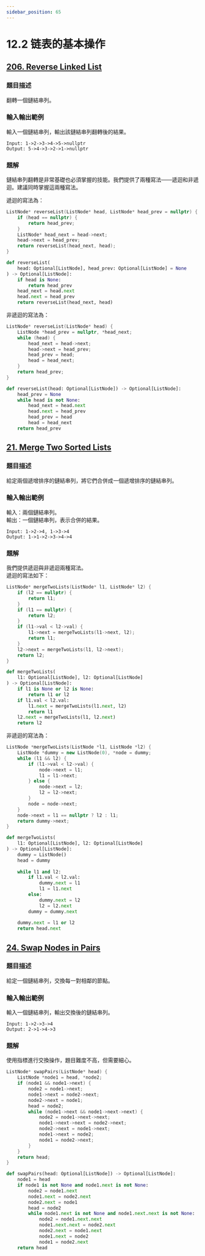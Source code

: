 ```yaml
---
sidebar_position: 65
---
```


# 12.2 链表的基本操作

## [206. Reverse Linked List](https://leetcode.com/problems/reverse-linked-list/)

### 題目描述

翻轉一個鏈結串列。

### 輸入輸出範例

輸入一個鏈結串列，輸出該鏈結串列翻轉後的結果。

```
Input: 1->2->3->4->5->nullptr
Output: 5->4->3->2->1->nullptr
```

### 題解

鏈結串列翻轉是非常基礎也必須掌握的技能。我們提供了兩種寫法——遞迴和非遞迴。建議同時掌握這兩種寫法。

遞迴的寫法為：

<Tabs>
<TabItem value="cpp" label="C++">

```cpp
ListNode* reverseList(ListNode* head, ListNode* head_prev = nullptr) {
    if (head == nullptr) {
        return head_prev;
    }
    ListNode* head_next = head->next;
    head->next = head_prev;
    return reverseList(head_next, head);
}
```

</TabItem>
<TabItem value="py" label="Python">

```py
def reverseList(
    head: Optional[ListNode], head_prev: Optional[ListNode] = None
) -> Optional[ListNode]:
    if head is None:
        return head_prev
    head_next = head.next
    head.next = head_prev
    return reverseList(head_next, head)
```

</TabItem>

</Tabs>

非遞迴的寫法為：

<Tabs>
<TabItem value="cpp" label="C++">

```cpp
ListNode* reverseList(ListNode* head) {
    ListNode *head_prev = nullptr, *head_next;
    while (head) {
        head_next = head->next;
        head->next = head_prev;
        head_prev = head;
        head = head_next;
    }
    return head_prev;
}
```

</TabItem>
<TabItem value="py" label="Python">

```py
def reverseList(head: Optional[ListNode]) -> Optional[ListNode]:
    head_prev = None
    while head is not None:
        head_next = head.next
        head.next = head_prev
        head_prev = head
        head = head_next
    return head_prev
```

</TabItem>

</Tabs>

## [21. Merge Two Sorted Lists](https://leetcode.com/problems/merge-two-sorted-lists/)

### 題目描述

給定兩個遞增排序的鏈結串列，將它們合併成一個遞增排序的鏈結串列。

### 輸入輸出範例

輸入：兩個鏈結串列。  
輸出：一個鏈結串列，表示合併的結果。

```
Input: 1->2->4, 1->3->4
Output: 1->1->2->3->4->4
```

### 題解

我們提供遞迴與非遞迴兩種寫法。  
遞迴的寫法如下：

<Tabs>
<TabItem value="cpp" label="C++">

```cpp
ListNode* mergeTwoLists(ListNode* l1, ListNode* l2) {
    if (l2 == nullptr) {
        return l1;
    }
    if (l1 == nullptr) {
        return l2;
    }
    if (l1->val < l2->val) {
        l1->next = mergeTwoLists(l1->next, l2);
        return l1;
    }
    l2->next = mergeTwoLists(l1, l2->next);
    return l2;
}
```

</TabItem>
<TabItem value="py" label="Python">

```py
def mergeTwoLists(
    l1: Optional[ListNode], l2: Optional[ListNode]
) -> Optional[ListNode]:
    if l1 is None or l2 is None:
        return l1 or l2
    if l1.val < l2.val:
        l1.next = mergeTwoLists(l1.next, l2)
        return l1
    l2.next = mergeTwoLists(l1, l2.next)
    return l2
```

</TabItem>

</Tabs>

非遞迴的寫法為：

<Tabs>
<TabItem value="cpp" label="C++">

```cpp
ListNode *mergeTwoLists(ListNode *l1, ListNode *l2) {
    ListNode *dummy = new ListNode(0), *node = dummy;
    while (l1 && l2) {
        if (l1->val < l2->val) {
            node->next = l1;
            l1 = l1->next;
        } else {
            node->next = l2;
            l2 = l2->next;
        }
        node = node->next;
    }
    node->next = l1 == nullptr ? l2 : l1;
    return dummy->next;
}
```

</TabItem>
<TabItem value="py" label="Python">

```py
def mergeTwoLists(
    l1: Optional[ListNode], l2: Optional[ListNode]
) -> Optional[ListNode]:
    dummy = ListNode()
    head = dummy
    
    while l1 and l2:
        if l1.val < l2.val:
            dummy.next = l1
            l1 = l1.next
        else:
            dummy.next = l2
            l2 = l2.next
        dummy = dummy.next
    
    dummy.next = l1 or l2
    return head.next

```

</TabItem>

</Tabs>

## [24. Swap Nodes in Pairs](https://leetcode.com/problems/swap-nodes-in-pairs/)

### 題目描述

給定一個鏈結串列，交換每一對相鄰的節點。

### 輸入輸出範例

輸入一個鏈結串列，輸出交換後的鏈結串列。

```
Input: 1->2->3->4
Output: 2->1->4->3
```

### 題解

使用指標進行交換操作，題目難度不高，但需要細心。

<Tabs>
<TabItem value="cpp" label="C++">

```cpp
ListNode* swapPairs(ListNode* head) {
    ListNode *node1 = head, *node2;
    if (node1 && node1->next) {
        node2 = node1->next;
        node1->next = node2->next;
        node2->next = node1;
        head = node2;
        while (node1->next && node1->next->next) {
            node2 = node1->next->next;
            node1->next->next = node2->next;
            node2->next = node1->next;
            node1->next = node2;
            node1 = node2->next;
        }
    }
    return head;
}
```

</TabItem>
<TabItem value="py" label="Python">

```py
def swapPairs(head: Optional[ListNode]) -> Optional[ListNode]:
    node1 = head
    if node1 is not None and node1.next is not None:
        node2 = node1.next
        node1.next = node2.next
        node2.next = node1
        head = node2
        while node1.next is not None and node1.next.next is not None:
            node2 = node1.next.next
            node1.next.next = node2.next
            node2.next = node1.next
            node1.next = node2
            node1 = node2.next
    return head
```

</TabItem>

</Tabs>